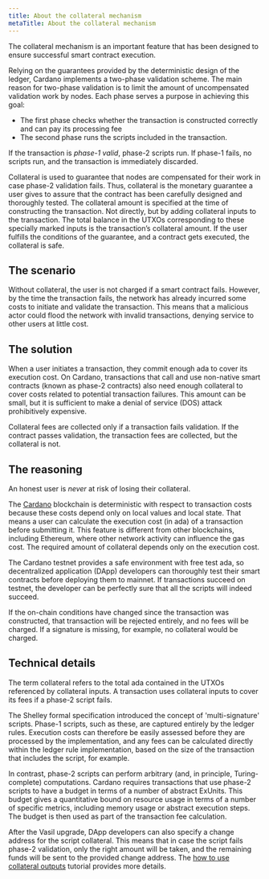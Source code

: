 ```yaml
---
title: About the collateral mechanism
metaTitle: About the collateral mechanism
---
```


The collateral mechanism is an important feature that has been designed to
ensure successful smart contract execution.

Relying on the guarantees provided by the deterministic design of the ledger,
Cardano implements a two-phase validation scheme. The main reason for
two-phase validation is to limit the amount of uncompensated
validation work by nodes. Each phase serves a purpose in achieving this goal:

- The first phase checks whether the transaction is constructed correctly and
  can pay its processing fee
- The second phase runs the scripts included in the transaction.

If the transaction is _phase-1 valid_, phase-2 scripts run. If phase-1 fails, no
scripts run, and the transaction is immediately discarded.

Collateral is used to guarantee that nodes are compensated for their work in
case phase-2 validation fails. Thus, collateral is the monetary guarantee a user
gives to assure that the contract has been carefully designed and thoroughly
tested. The collateral amount is specified at the time of constructing the
transaction. Not directly, but by adding collateral inputs to the transaction.
The total balance in the UTXOs corresponding to these specially marked inputs is
the transaction’s collateral amount. If the user fulfills the conditions of the
guarantee, and a contract gets executed, the collateral is safe.

## The scenario

Without collateral, the user is not charged if a smart contract fails. However,
by the time the transaction fails, the network has already incurred some costs
to initiate and validate the transaction. This means that a malicious actor
could flood the network with invalid transactions, denying service to other
users at little cost.

## The solution

When a user initiates a transaction, they commit enough ada to cover its
execution cost. On Cardano, transactions that call and use non-native smart
contracts (known as phase-2 contracts) also need enough collateral to cover
costs related to potential transaction failures. This amount can be small, but
it is sufficient to make a denial of service (DOS) attack prohibitively
expensive.

Collateral fees are collected only if a transaction fails validation. If the
contract passes validation, the transaction fees are collected, but the
collateral is not.

## The reasoning

An honest user is _never_ at risk of losing their collateral.

The [Cardano](https://cardano.org/) blockchain is deterministic with respect to
transaction costs because these costs depend only on local values and local
state. That means a user can calculate the execution cost (in ada) of a
transaction before submitting it. This feature is different from other
blockchains, including Ethereum, where other network activity can influence the
gas cost. The required amount of collateral depends only on the execution cost.

The Cardano testnet
provides a safe environment with free test ada, so decentralized application
(DApp) developers can thoroughly test their smart contracts before deploying them to
mainnet. If transactions succeed on testnet, the developer can be
perfectly sure that all the scripts will indeed succeed.

If the on-chain conditions have changed since the transaction was constructed,
that transaction will be rejected entirely, and no fees will be charged. If a
signature is missing, for example, no collateral would be charged.

## Technical details

The term collateral refers to the total ada contained in the UTXOs referenced by
collateral inputs. A transaction uses collateral inputs to cover its fees if a
phase-2 script fails.

The Shelley formal specification introduced the concept of 'multi-signature'
scripts. Phase-1 scripts, such as these, are captured entirely by the ledger
rules. Execution costs can therefore be easily assessed before they are
processed by the implementation, and any fees can be calculated directly within
the ledger rule implementation, based on the size of the transaction that
includes the script, for example.

In contrast, phase-2 scripts can perform arbitrary (and, in principle,
Turing-complete) computations. Cardano requires transactions that use phase-2 scripts
to have a budget in terms of a number of abstract ExUnits. This budget gives a
quantitative bound on resource usage in terms of a number of specific metrics,
including memory usage or abstract execution steps. The budget is then used as
part of the transaction fee calculation. 

After the Vasil upgrade, DApp developers can also specify a
change address for the script collateral. This means that in case the script
fails phase-2 validation, only the right amount will be taken, and the remaining
funds will be sent to the provided change address. The
[how to use collateral outputs](https://github.com/perturbing/vasil-tests/blob/main/collateral-output-cip-40.md)
tutorial provides more details.
